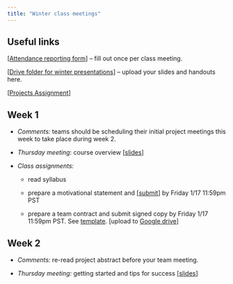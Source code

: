 ```yaml
---
title: "Winter class meetings"
---
```




## Useful links

\[[Attendance reporting form](https://forms.gle/VE7KJ5x71j8yci768)\] -- fill out once per class meeting.

\[[Drive folder for winter presentations](https://drive.google.com/drive/folders/1aW_BBZl9R3gQEQvFszdGL1ypvfqxpy5m?usp=sharing)\] -- upload your slides and handouts here.

\[[Projects Assignment](https://docs.google.com/spreadsheets/d/1ojj4ZBl5qnXm9ZeAOzy11xv6xWKJIuP3Fi-WH6InDnI/edit?usp=sharing)\] 

<!-- \[[Presentation review form](https://forms.gle/Wi3dy8o6JqtXqkrK8)\] -- fill out once per presentation. -->

## Week 1

-   *Comments:* teams should be scheduling their initial project meetings this week to take place during week 2.

-   *Thursday meeting*: course overview \[[slides](slides/week1-intro.qmd)\]

-   *Class assignments:*

    -   read syllabus

    -   prepare a motivational statement and \[[submit](https://forms.gle/Bf344damoizvxqow9)\] by Friday 1/17 11:59pm PST

    -   prepare a team contract and submit signed copy by Friday 1/17 11:59pm PST. See [template](https://docs.google.com/document/d/1KsJiRks9BLDTtu7i7vBRYNPGr6ewzLV6R8vJj5-duPg/edit?usp=sharing). \[upload to [Google drive](https://drive.google.com/drive/folders/1Tg5SY2lOI-CPPfckSyXpgTBp1LEtyq5T?usp=sharing)\]
    

## Week 2


-   *Comments:* re-read project abstract before your team meeting.

-   *Thursday meeting:* getting started and tips for success \[[slides](https://docs.google.com/presentation/d/1xAnI-zn-JYmTb5kPhq22oDuKcT4buvBbRFtpsyN2l_o/edit?usp=sharing)\]

<!-- ## Week 4 -->

<!-- *Comments:* teams should have data in hand this week; presentation schedule updated; see [meeting notes template](https://docs.google.com/document/d/11UeFtk0THbnZDHakAzzOrZk44Tzc2wJeK5Kh70MM6vc/edit?usp=drive_link) -->

<!-- -   *Monday meeting:* Meeting on Monday will be run as Office Hours -->

<!-- -   In-class presentations to begin next week; should focus on project background, data, goals, and current/planned work -->

<!--     -   format: 20min presentation + 10min discussion -->

<!--     -   to prepare: 10-15 slides and 1-2 page handout 24h in advance -->

<!--     -   \[[handout template](https://docs.google.com/document/d/1lBQRokPd1LWcaJwp_IMOkbNJX_YFYruHhm-fgbXyPjY/edit?usp=drive_link)\] \[[evaluation rubric](https://docs.google.com/document/d/1ojWXDZaX01TWhmRH6jj3ErtZefD44nZLOs1srr8LJ70/edit?usp=drive_link)\] \[[last year's presentations](https://drive.google.com/drive/folders/1yeuKF0rFvqbR_XvfSSN1KEdC2dgfnbeE?usp=drive_link)\] -->


<!-- ## Week 5 -->



<!-- -   *Monday meeting:* Appfolio,  HPC Workshop -->

<!-- ## Week 6 -->


<!-- -   *Monday meeting:* CCBER, CITRAL   -->

<!-- ## Week 7 -->


<!-- -   *Wednesday meeting:* Geography Department, Nation Builder -->


<!-- ## Week 8 -->



<!-- -   *Monday meeting:* P3, Political Science -->

<!-- ## Week 9 -->



<!-- -   *Monday meeting:* Scripps, SLAC  -->
